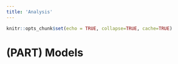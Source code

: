 ```yaml
---
title: 'Analysis'
---
```


```r
knitr::opts_chunk$set(echo = TRUE, collapse=TRUE, cache=TRUE)

```



# (PART) Models {-} 


